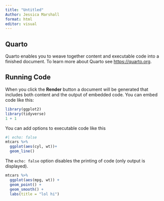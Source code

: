 ```yaml
---
title: "Untitled"
Author: Jessica Marshall
format: html
editor: visual
---
```


## Quarto

Quarto enables you to weave together content and executable code into a finished document. To learn more about Quarto see <https://quarto.org>.

## Running Code

When you click the **Render** button a document will be generated that includes both content and the output of embedded code. You can embed code like this:

```r
library(ggplot2)
library(tidyverse)
1 + 1
```

You can add options to executable code like this

```r
#| echo: false
mtcars %>% 
  ggplot(aes(cyl, wt))+
  geom_line()
```

The `echo: false` option disables the printing of code (only output is displayed).

```r
mtcars %>% 
  ggplot(aes(mpg, wt)) +
  geom_point() +
  geom_smooth() +
  labs(title = "lol hi")

```
